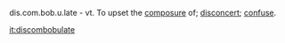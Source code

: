 dis.com.bob.u.late - vt.
To upset the [[composure]] of; [[disconcert]]; [[confuse]].

[[it:discombobulate]]